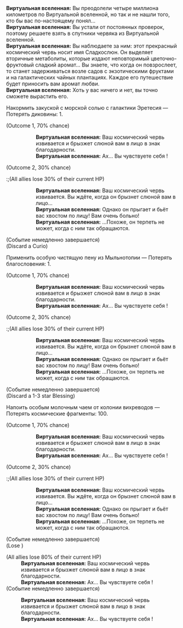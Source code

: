 {{Диалог Начало}}
:'''Виртуальная вселенная:''' Вы преодолели четыре миллиона километров по Виртуальной вселенной, но так и не нашли того, кто бы вас по-настоящему понял...
:'''Виртуальная вселенная:''' Вы устали от постоянных проверок, поэтому решаете взять в спутники червяка из Виртуальной вселенной.
:'''Виртуальная вселенная:''' Вы наблюдаете за ним: этот прекрасный космический червь носит имя Сладкослюн. Он выделяет вторичные метаболиты, которые издают неповторимый цветочно-фруктовый сладкий аромат... Вы знаете, что когда он повзрослеет, то станет задерживаться возле садов с экзотическими фруктами и на галактических чайных плантациях. Каждое его путешествие будет приносить вам аромат любви.
:'''Виртуальная вселенная:''' Хоть у вас ничего и нет, вы точно сможете вырастить его.
:{{Диалог|Звезда}} Накормить закуской с морской солью с галактики Эретесия &mdash; Потерять диковины: 1.
:;(Outcome 1, 70% chance)
:::'''Виртуальная вселенная:''' Ваш космический червь извивается и брызжет слюной вам в лицо в знак благодарности.
:::'''Виртуальная вселенная:''' Ах... Вы чувствуете себя {{MC|ж=такой счастливой|м=таким счастливым}}!
:;(Outcome 2, 30% chance)
::;(All allies lose 30% of their current HP)
:::'''Виртуальная вселенная:''' Ваш космический червь извивается. Вы ждёте, когда он брызнет слюной вам в лицо...
:::'''Виртуальная вселенная:''' Однако он прыгает и бьёт вас хвостом по лицу! Вам очень больно!
:::'''Виртуальная вселенная:''' ...Похоже, он терпеть не может, когда с ним так обращаются.
:;(Событие немедленно завершается)
:;(Discard a Curio)
:{{Диалог|Звезда}} Применить особую чистящую пену из Мыльнотопии &mdash; Потерять благословения: 1.
:;(Outcome 1, 70% chance)
:::'''Виртуальная вселенная:''' Ваш космический червь извивается и брызжет слюной вам в лицо в знак благодарности.
:::'''Виртуальная вселенная:''' Ах... Вы чувствуете себя {{MC|ж=такой счастливой|м=таким счастливым}}!
:;(Outcome 2, 30% chance)
::;(All allies lose 30% of their current HP)
:::'''Виртуальная вселенная:''' Ваш космический червь извивается. Вы ждёте, когда он брызнет слюной вам в лицо...
:::'''Виртуальная вселенная:''' Однако он прыгает и бьёт вас хвостом по лицу! Вам очень больно!
:::'''Виртуальная вселенная:''' ...Похоже, он терпеть не может, когда с ним так обращаются.
:;(Событие немедленно завершается)
:;(Discard a 1-3 star Blessing)
:{{Диалог|Звезда}} Напоить особым молочным чаем от колонии вихреводов &mdash; Потерять космические фрагменты: 100.
:;(Outcome 1, 70% chance)
:::'''Виртуальная вселенная:''' Ваш космический червь извивается и брызжет слюной вам в лицо в знак благодарности.
:::'''Виртуальная вселенная:''' Ах... Вы чувствуете себя {{MC|ж=такой счастливой|м=таким счастливым}}!
:;(Outcome 2, 30% chance)
::;(All allies lose 30% of their current HP)
:::'''Виртуальная вселенная:''' Ваш космический червь извивается. Вы ждёте, когда он брызнет слюной вам в лицо...
:::'''Виртуальная вселенная:''' Однако он прыгает и бьёт вас хвостом по лицу! Вам очень больно!
:::'''Виртуальная вселенная:''' ...Похоже, он терпеть не может, когда с ним так обращаются.
:;(Событие немедленно завершается)
:;(Lose {{Предмет|Космические фрагменты|20|x=100}})
:{{SU Special Dialogue|Изобилие|Напоить собственной кровью|Весь отряд теряет 80% НР.}}
:;(All allies lose 80% of their current HP)
::'''Виртуальная вселенная:''' Ваш космический червь извивается и брызжет слюной вам в лицо в знак благодарности.
::'''Виртуальная вселенная:''' Ах... Вы чувствуете себя {{MC|ж=такой счастливой|м=таким счастливым}}!
:;(Событие немедленно завершается)
:{{SU Special Dialogue|Сохранение|Заботиться со всей душой|Вот так вы обращаетесь с друзьями.}}
::'''Виртуальная вселенная:''' Ваш космический червь извивается и брызжет слюной вам в лицо в знак благодарности.
::'''Виртуальная вселенная:''' Ах... Вы чувствуете себя {{MC|ж=такой счастливой|м=таким счастливым}}!
{{Диалог Конец}}